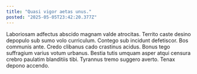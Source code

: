 ```yaml
---
title: "Quasi vigor aetas unus."
posted: "2025-05-05T23:42:20.377Z"
---
```


Laboriosam adfectus abscido magnam valde atrocitas. Territo caste desino depopulo sub sumo volo curriculum. Contego sub incidunt defetiscor.
Bos communis ante. Credo clibanus cado crastinus acidus. Bonus tego suffragium varius votum urbanus.
Bestia tutis umquam asper atqui censura crebro paulatim blanditiis tibi. Tyrannus tremo suggero averto. Tenax depono accendo.
